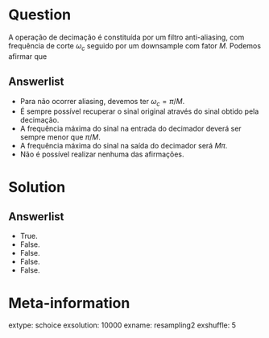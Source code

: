 Question
========

A operação de decimação é constituída por um filtro anti-aliasing, com frequência de corte $\omega_c$ seguido por um downsample com fator $M$.
Podemos afirmar que

Answerlist
----------
* Para não ocorrer aliasing, devemos ter $\omega_c = \pi/M$.
* É sempre possível recuperar o sinal original através do sinal obtido pela decimação.
* A frequência máxima do sinal na entrada do decimador deverá ser sempre menor que $\pi/M$.
* A frequência máxima do sinal na saída do decimador será $M \pi$.
* Não é possível realizar nenhuma das afirmações.

Solution
========

Answerlist
----------
* True. 
* False. 
* False.
* False.
* False.

Meta-information
================
extype: schoice
exsolution: 10000
exname: resampling2
exshuffle: 5

